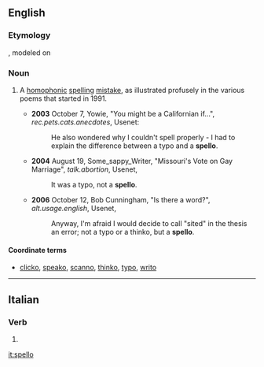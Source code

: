 {{also|spellò}}
==English==

===Etymology===
{{suffix|spell|o|lang=en}}, modeled on {{term|typo}}

===Noun===
{{en-noun}}<!-- not 'spelloes', again by analogy from 'typo' -->

#{{lb|en|Internet|_|slang}} A [[homophonic]] [[spelling]] [[mistake]], as illustrated profusely in the various {{w|Spell checker|spelling checker}} poems that started in 1991.
#*'''2003''' October 7, Yowie, "You might be a Californian if...", ''rec.pets.cats.anecdotes'', Usenet:
#*:He also wondered why I couldn't spell properly - I had to explain the difference between a typo and a '''spello'''.
#*'''2004''' August 19, Some_sappy_Writer, "Missouri's Vote on Gay Marriage", ''talk.abortion'', Usenet,
#*:It was a typo, not a '''spello'''.
#*'''2006''' October 12, Bob Cunningham, "Is there a word?", ''alt.usage.english'', Usenet,
#*:Anyway, I'm afraid I would decide to call "sited" in the thesis an error; not a typo or a thinko, but a '''spello'''.

====Coordinate terms====
* [[clicko]], [[speako]], [[scanno]], [[thinko]], [[typo]], [[writo]]

----

==Italian==

===Verb===
{{head|it|verb form}}

# {{inflection of|spellare||1|s|pres|indc|lang=it}}

[[it:spello]]